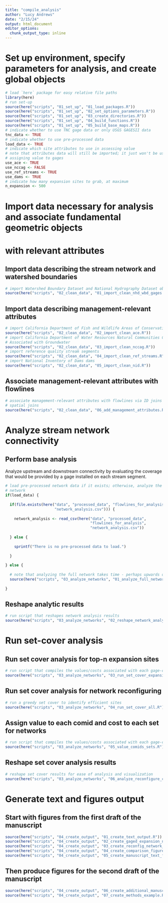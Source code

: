 ```yaml
---
title: "compile_analysis"
author: "Lucy Andrews"
date: "2/15/24"
output: html_document
editor_options: 
  chunk_output_type: inline
---
```


# Set up environment, specify parameters for analysis, and create global objects

```r
# load `here` package for easy relative file paths
library(here)
# run set-up
source(here("scripts", "01_set_up", "01_load_packages.R"))
source(here("scripts", "01_set_up", "02_set_options_parameters.R"))
source(here("scripts", "01_set_up", "03_create_directories.R"))
source(here("scripts", "01_set_up", "04_build_functions.R"))
source(here("scripts", "01_set_up", "05_build_base_maps.R"))
# indicate whether to use TNC gage data or only USGS GAGESII data
tnc_data <- TRUE
# indicate whether to use pre-processed data
load_data <- TRUE
# indicate which site attributes to use in assessing value
# note that attributes data will still be imported; it just won't be used in
# assigning value to gages
use_ace <- TRUE
use_nccag <- FALSE
use_ref_streams <- TRUE
use_dams <- TRUE
# indicate how many expansion sites to grab, at maximum
n_expansion <- 500
```



# Import data necessary for analysis and associate fundamental geometric objects
# with relevant attributes

## Import data describing the stream network and watershed boundaries

```r
# import Watershed Boundary Dataset and National Hydrography Dataset objects
source(here("scripts", "02_clean_data", "01_import_clean_nhd_wbd_gages.R"))
```

## Import data describing management-relevant attributes

```r
# import California Department of Fish and Wildlife Areas of Conservation Emphasis data
source(here("scripts", "02_clean_data", "02_import_clean_ace.R"))
# import California Department of Water Resources Natural Communities Commonly
# Associated with Groundwater
source(here("scripts", "02_clean_data", "03_import_clean_nccag.R"))
# import reference quality stream segments
source(here("scripts", "02_clean_data", "04_import_clean_ref_streams.R"))
# import National Inventory of Dams dams
source(here("scripts", "02_clean_data", "05_import_clean_nid.R"))
```

## Associate management-relevant attributes with flowlines

```r
# associate management-relevant attributes with flowlines via ID joins and
# spatial joins
source(here("scripts", "02_clean_data", "06_add_management_attributes.R"))
```



# Analyze stream network connectivity

## Perform base analysis

Analyze upstream and downstream connectivity by evaluating the coverage that
would be provided by a gage installed on each stream segment.

```r
# load pre-processed network data if it exists; otherwise, analyze the full
# network
if(load_data) {
  
  if(file.exists(here("data", "processed_data", "flowlines_for_analysis",
                      "network_analysis.csv"))) {
    
    network_analysis <- read_csv(here("data", "processed_data",
                                      "flowlines_for_analysis",
                                      "network_analysis.csv"))
    
  } else {
    
    sprintf("There is no pre-processed data to load.")
    
  }
  
} else {
  
  # note that analyzing the full network takes time - perhaps upwards of 30 min
  source(here("scripts", "03_analyze_networks", "01_analyze_full_network.R"))
  
}
```

## Reshape analytic results

```r
# run script that reshapes network analysis results
source(here("scripts", "03_analyze_networks", "02_reshape_network_analysis.R"))
```



# Run set-cover analysis

## Run set cover analysis for top-n expansion sites

```r
# run script that compiles the values/costs associated with each gage-comid set
source(here("scripts", "03_analyze_networks", "03_run_set_cover_expansion.R"))
```

## Run set cover analysis for network reconfiguring

```r
# run a greedy set cover to identify efficient sites
source(here("scripts", "03_analyze_networks", "04_run_set_cover_all.R"))
```

## Assign value to each comid and cost to each set for networks

```r
# run script that compiles the values/costs associated with each gage-comid set
source(here("scripts", "03_analyze_networks", "05_value_comids_sets.R"))
```

## Reshape set cover analysis results

```r
# reshape set cover results for ease of analysis and visualization
source(here("scripts", "03_analyze_networks", "06_analyze_reconfigure_coverage.R"))
```



# Generate text and figures output

## Start with figures from the first draft of the manuscript 

```r
source(here("scripts", "04_create_output", "01_create_text_output.R"))
source(here("scripts", "04_create_output", "02_create_gaged_expansion_network_figures.R"))
source(here("scripts", "04_create_output", "03_create_reconfig_network_figures.R"))
source(here("scripts", "04_create_output", "04_create_comparison_figures.R"))
source(here("scripts", "04_create_output", "05_create_manuscript_text_figures.R"))
```

## Then produce figures for the second draft of the manuscript

```r
source(here("scripts", "04_create_output", "06_create_additional_manuscript_figures.R"))
source(here("scripts", "04_create_output", "07_create_methods_example.R"))
```